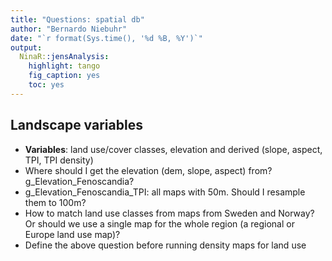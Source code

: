 ```yaml
---
title: "Questions: spatial db"
author: "Bernardo Niebuhr"
date: "`r format(Sys.time(), '%d %B, %Y')`"
output: 
  NinaR::jensAnalysis:
    highlight: tango
    fig_caption: yes
    toc: yes
---
```


## Landscape variables

- **Variables**: land use/cover classes, elevation and derived (slope, aspect, TPI, TPI density)  
- Where should I get the elevation (dem, slope, aspect) from? g_Elevation_Fenoscandia?
- g_Elevation_Fenoscandia_TPI: all maps with 50m. Should I resample them to 100m?
- How to match land use classes from maps from Sweden and Norway? 
Or should we use a single map for the whole region (a regional or Europe land use map)?
- Define the above question before running density maps for land use